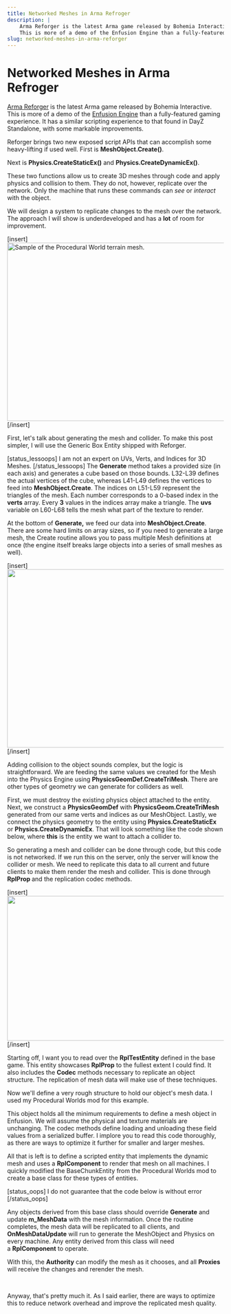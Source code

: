```yaml
---
title: Networked Meshes in Arma Refroger
description: |
    Arma Reforger is the latest Arma game released by Bohemia Interactive.
    This is more of a demo of the Enfusion Engine than a fully-featured gaming experience...
slug: networked-meshes-in-arma-reforger
---
```


# Networked Meshes in Arma Refroger 

<a href="https://store.steampowered.com/app/1874880/Arma_Reforger/">Arma Reforger</a> 
is the latest Arma game released by Bohemia Interactive. 
This is more of a demo of the <a href="https://enfusionengine.com/">Enfusion Engine</a> 
than a fully-featured gaming experience. It has a similar scripting experience to that found in DayZ Standalone, with some markable improvements.

Reforger brings two new exposed script APIs that can accomplish some heavy-lifting if used well. First is <strong>MeshObject.Create()</strong>.
<script src="https://gist.github.com/KeganHollern/82082f615323f40cc5265c277a5e101e.js"></script>
Next is <strong>Physics.CreateStaticEx()</strong> and <strong>Physics.CreateDynamicEx()</strong>.
<script src="https://gist.github.com/KeganHollern/b72c4ea853b88e7d0d6d418e62820a72.js"></script>

These two functions allow us to create 3D meshes through code and apply physics and collision to them. They do not, however, replicate over the network. Only the machine that runs these commands can <em>see</em> or <em>interact</em> with the object.

We will design a system to replicate changes to the mesh over the network. The approach I will show is underdeveloped and has a <strong>lot</strong> of room for improvement.

[insert]<img class="alignnone" src="https://ss.lystic.zip/2022-06-25/15-41-48/uZtKrAareXbgL5mBTQA4CkPJ.png" alt="Sample of the Procedural World terrain mesh." width="1888" height="415" />[/insert]

First, let's talk about generating the mesh and collider. To make this post simpler, I will use the Generic Box Entity shipped with Reforger.

<script src="https://gist.github.com/KeganHollern/3cb236ecc2930ebbe5e175273e60ce2f.js"></script>

[status_lessoops] I am not an expert on UVs, Verts, and Indices for 3D Meshes. [/status_lessoops]
The <strong>Generate</strong> method takes a provided size (in each axis) and generates a cube based on those bounds. L32-L39 defines the actual vertices of the cube, whereas L41-L49 defines the vertices to feed into <strong>MeshObject.Create</strong>. The indices on L51-L59 represent the triangles of the mesh. Each number corresponds to a 0-based index in the <strong>verts</strong> array. Every <strong>3</strong> values in the indices array make a triangle. The <strong>u</strong><strong>vs</strong> variable on L60-L68 tells the mesh what part of the texture to render.

At the bottom of <strong>Generate,</strong> we feed our data into <strong>MeshObject.Create</strong>. There are some hard limits on array sizes, so if you need to generate a large mesh, the Create routine allows you to pass multiple Mesh definitions at once (the engine itself breaks large objects into a series of small meshes as well).

[insert]<img class="alignnone size-medium" src="https://ss.lystic.zip/2022-06-25/16-04-12/LHNuTLeEzzfqG4Wiy5PS4VFc.png" width="1888" height="415" />[/insert]

Adding collision to the object sounds complex, but the logic is straightforward. We are feeding the same values we created for the Mesh into the Physics Engine using <strong>PhysicsGeomDef.CreateTriMesh</strong>. There are other types of geometry we can generate for colliders as well.

<script src="https://gist.github.com/KeganHollern/7866f2415846ac89b9f3561471ae1924.js"></script>

First, we must destroy the existing physics object attached to the entity. Next, we construct a <strong>PhysicsGeomDef</strong> with <strong>PhysicsGeom.CreateTriMesh</strong> generated from our same verts and indices as our MeshObject. Lastly, we connect the physics geometry to the entity using <strong>Physics.CreateStaticEx</strong> or <strong>Physics.CreateDynamicEx</strong>. That will look something like the code shown below, where <strong>this</strong> is the entity we want to attach a collider to.

<script src="https://gist.github.com/KeganHollern/1aec10cde9d4339dbad4010540867268.js"></script>

So generating a mesh and collider can be done through code, but this code is not networked. If we run this on the server, only the server will know the collider or mesh. We need to replicate this data to all current and future clients to make them render the mesh and collider. This is done through <strong>RplProp </strong>and the replication codec methods.

[insert]<img class="alignnone size-medium" src="https://ss.lystic.zip/2022-06-25/16-15-59/4fJ7zqX223pHBenmntGUCRKC.png" width="1700" height="337" />[/insert]

Starting off, I want you to read over the <strong>RplTestEntity</strong> defined in the base game. This entity showcases <strong>RplProp</strong> to the fullest extent I could find. It also includes the <strong>Codec</strong> methods necessary to replicate an object structure. The replication of mesh data will make use of these techniques.

<script src="https://gist.github.com/KeganHollern/15ba4f7b8112eaae08f8428495a65b2a.js"></script>

Now we'll define a very rough structure to hold our object's mesh data. I used my Procedural Worlds mod for this example.

<script src="https://gist.github.com/KeganHollern/c1f8a505797960db52080685827fc441.js"></script>

This object holds all the minimum requirements to define a mesh object in Enfusion. We will assume the physical and texture materials are unchanging. The codec methods define loading and unloading these field values from a serialized buffer. I implore you to read this code thoroughly, as there are ways to optimize it further for smaller and larger meshes.

All that is left is to define a scripted entity that implements the dynamic mesh and uses a <strong>RplComponent</strong> to render that mesh on all machines. I quickly modified the BaseChunkEntity from the Procedural Worlds mod to create a base class for these types of entities.

[status_oops] I do not guarantee that the code below is without error [/status_oops]

<script src="https://gist.github.com/KeganHollern/546a9bfddf32660a26dfca648b0cb92f.js"></script>

Any objects derived from this base class should override <strong>Generate</strong> and update <strong>m_MeshData</strong> with the mesh information. Once the routine completes, the mesh data will be replicated to all clients, and <strong>OnMeshDataUpdate</strong> will run to generate the MeshObject and Physics on every machine. Any entity derived from this class will need a <strong>RplComponent</strong> to operate.

With this, the <strong>Authority</strong> can modify the mesh as it chooses, and all <strong>Proxies</strong> will receive the changes and rerender the mesh.

&nbsp;

Anyway, that's pretty much it. As I said earlier, there are ways to optimize this to reduce network overhead and improve the replicated mesh quality.